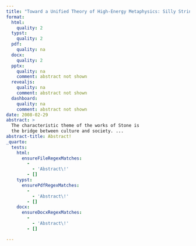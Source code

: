 ```yaml
---
title: "Toward a Unified Theory of High-Energy Metaphysics: Silly String Theory"
format:
  html:
    quality: 2
  typst:
    quality: 2
  pdf:
    quality: na
  docx:
    quality: 2
  pptx:
    quality: na
    comment: abstract not shown
  revealjs:
    quality: na
    comment: abstract not shown
  dashboard:
    quality: na
    comment: abstract not shown
date: 2008-02-29
abstract: >
  The characteristic theme of the works of Stone is
  the bridge between culture and society. ...
abstract-title: Abstract!
_quarto:
  tests:
    html:
      ensureFileRegexMatches:
        -
          - 'Abstract\!'
        - []
    typst:
      ensurePdfRegexMatches:
        -
          - 'Abstract\!'
        - []
    docx:
      ensureDocxRegexMatches:
        -
          - 'Abstract\!'
        - []

---
```

